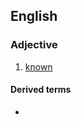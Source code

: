==English==

===Adjective===
{{en-adj}}

# {{lb|en|obsolete}} [[known]]

====Derived terms====
* {{l|en|unbeknown}}
